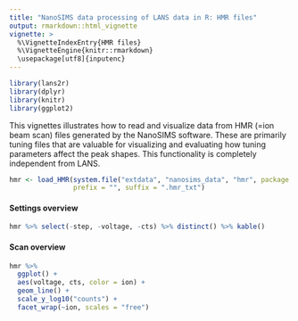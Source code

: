 ```yaml
---
title: "NanoSIMS data processing of LANS data in R: HMR files"
output: rmarkdown::html_vignette
vignette: >
  %\VignetteIndexEntry{HMR files}
  %\VignetteEngine{knitr::rmarkdown}
  \usepackage[utf8]{inputenc}
---
```


```r
library(lans2r)
library(dplyr)
library(knitr)
library(ggplot2)
```

This vignettes illustrates how to read and visualize data from HMR (=ion beam scan) files generated by the NanoSIMS software. These are primarily tuning files that are valuable for visualizing and evaluating how tuning parameters affect the peak shapes. This functionality is completely independent from LANS.

```r
hmr <- load_HMR(system.file("extdata", "nanosims_data", "hmr", package = "lans2r"), 
                prefix = "", suffix = ".hmr_txt")
```

#### Settings overview

```r
hmr %>% select(-step, -voltage, -cts) %>% distinct() %>% kable()
```

#### Scan overview

```r
hmr %>% 
  ggplot() +
  aes(voltage, cts, color = ion) + 
  geom_line() +
  scale_y_log10("counts") +
  facet_wrap(~ion, scales = "free")
```


